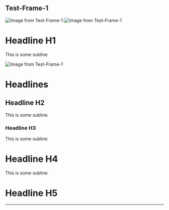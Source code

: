 ## Test-Frame-1

<Image src="/images/test-frame-1-1741980050386-BzDoVF-0.png" width={169} height={151.89874267578125} alt="Image from Test-Frame-1" />

<Image src="/images/test-frame-1-1741980050386-BzDoVF-1.png" width={169} height={151.89874267578125} alt="Image from Test-Frame-1" />

# Headline H1

This is some subline

<Image src="/images/test-frame-1-1741980050386-BzDoVF-2.png" width={169} height={151.89874267578125} alt="Image from Test-Frame-1" />

# Headlines

## Headline H2

This is some subline

### Headline H3

This is some subline

# Headline H4

This is some subline

# Headline H5

---

